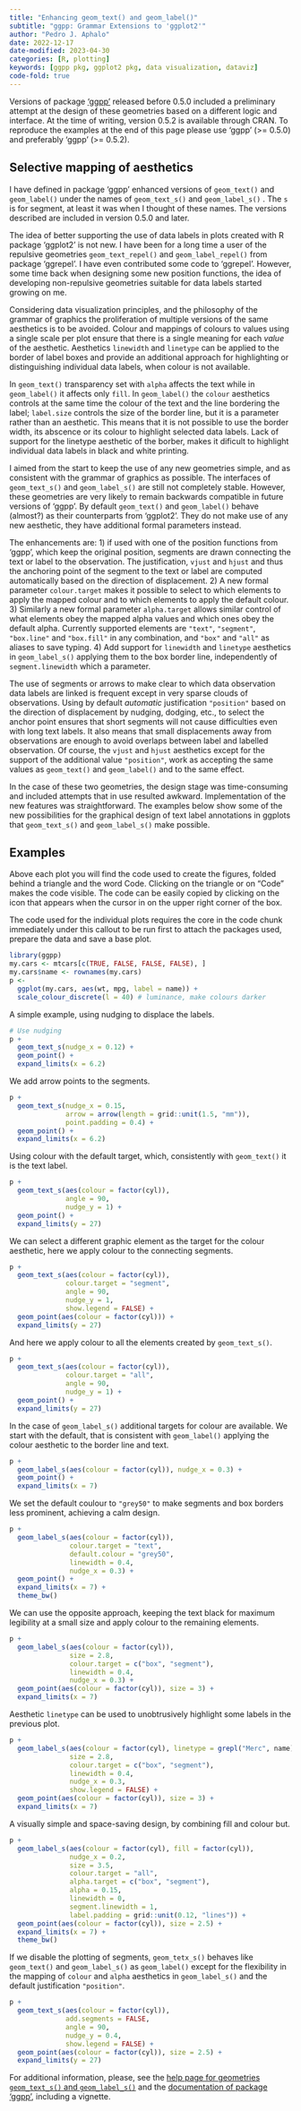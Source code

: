 ```yaml
---
title: "Enhancing geom_text() and geom_label()"
subtitle: "ggpp: Grammar Extensions to 'ggplot2'"
author: "Pedro J. Aphalo"
date: 2022-12-17
date-modified: 2023-04-30
categories: [R, plotting]
keywords: [ggpp pkg, ggplot2 pkg, data visualization, dataviz]
code-fold: true
---
```


::: callout-warning
Versions of package ['ggpp'](https://docs.r4photobiology.info/ggpp) released before 0.5.0 included a preliminary attempt at the design of these geometries based on a different logic and interface. At the time of writing, version 0.5.2 is available through CRAN. To reproduce the examples at the end of this page please use 'ggpp' (\>= 0.5.0) and preferably 'ggpp' (\>= 0.5.2).
:::

## Selective mapping of aesthetics

I have defined in package 'ggpp' enhanced versions of `geom_text()` and `geom_label()` under the names of `geom_text_s()` and `geom_label_s()` . The `s` is for segment, at least it was when I thought of these names. The versions described are included in version 0.5.0 and later.

The idea of better supporting the use of data labels in plots created with R package 'ggplot2' is not new. I have been for a long time a user of the repulsive geometries `geom_text_repel()` and `geom_label_repel()` from package 'ggrepel'. I have even contributed some code to 'ggrepel'. However, some time back when designing some new position functions, the idea of developing non-repulsive geometries suitable for data labels started growing on me.

Considering data visualization principles, and the philosophy of the grammar of graphics the proliferation of multiple versions of the same aesthetics is to be avoided. Colour and mappings of colours to values using a single scale per plot ensure that there is a single meaning for each *value* of the aesthetic. Aesthetics `linewidth` and `linetype` can be applied to the border of label boxes and provide an additional approach for highlighting or distinguishing individual data labels, when colour is not available.

In `geom_text()` transparency set with `alpha` affects the text while in `geom_label()` it affects only `fill`. In `geom_label()` the `colour` aesthetics controls at the same time the colour of the text and the line bordering the label; `label.size` controls the size of the border line, but it is a parameter rather than an aesthetic. This means that it is not possible to use the border width, its abscence or its colour to highlight selected data labels. Lack of support for the linetype aesthetic of the borber, makes it dificult to highlight individual data labels in black and white printing.

I aimed from the start to keep the use of any new geometries simple, and as consistent with the grammar of graphics as possible. The interfaces of `geom_text_s()` and `geom_label_s()` are still not completely stable. However, these geometries are very likely to remain backwards compatible in future versions of 'ggpp'. By default `geom_text()` and `geom_label()` behave (almost?) as their counterparts from 'ggplot2'. They do not make use of any new aesthetic, they have additional formal parameters instead.

The enhancements are: 1) if used with one of the position functions from 'ggpp', which keep the original position, segments are drawn connecting the text or label to the observation. The justification, `vjust` and `hjust` and thus the anchoring point of the segment to the text or label are computed automatically based on the direction of displacement. 2) A new formal parameter `colour.target` makes it possible to select to which elements to apply the mapped colour and to which elements to apply the default colour. 3) Similarly a new formal parameter `alpha.target` allows similar control of what elements obey the mapped alpha values and which ones obey the default alpha. Currently supported elements are `"text"`, `"segment"`, `"box.line"` and `"box.fill"` in any combination, and `"box"` and `"all"` as aliases to save typing. 4) Add support for `linewidth` and `linetype` aesthetics in `geom_label_s()` applying them to the box border line, independently of `segment.linewidth` which a parameter.

The use of segments or arrows to make clear to which data observation data labels are linked is frequent except in very sparse clouds of observations. Using by default *automatic* justification `"position"` based on the direction of displacement by nudging, dodging, etc., to select the anchor point ensures that short segments will not cause difficulties even with long text labels. It also means that small displacements away from observations are enough to avoid overlaps between label and labelled observation. Of course, the `vjust` and `hjust` aesthetics except for the support of the additional value `"position"`, work as accepting the same values as `geom_text()` and `geom_label()` and to the same effect.

In the case of these two geometries, the design stage was time-consuming and included attempts that in use resulted awkward. Implementation of the new features was straightforward. The examples below show some of the new possibilities for the graphical design of text label annotations in ggplots that `geom_text_s()` and `geom_label_s()` make possible.

## Examples

::: callout-tip
Above each plot you will find the code used to create the figures, folded behind a triangle and the word Code. Clicking on the triangle or on "Code" makes the code visible. The code can be easily copied by clicking on the icon that appears when the cursor in on the upper right corner of the box.

The code used for the individual plots requires the core in the code chunk immediately under this callout to be run first to attach the packages used, prepare the data and save a base plot.
:::

```r
library(ggpp)
my.cars <- mtcars[c(TRUE, FALSE, FALSE, FALSE), ]
my.cars$name <- rownames(my.cars)
p <- 
  ggplot(my.cars, aes(wt, mpg, label = name)) +
  scale_colour_discrete(l = 40) # luminance, make colours darker
```

A simple example, using nudging to displace the labels.

```r
# Use nudging
p +
  geom_text_s(nudge_x = 0.12) +
  geom_point() +
  expand_limits(x = 6.2)
```

We add arrow points to the segments.

```r
p +
  geom_text_s(nudge_x = 0.15,
              arrow = arrow(length = grid::unit(1.5, "mm")),
              point.padding = 0.4) +
  geom_point() +
  expand_limits(x = 6.2)

```

Using colour with the default target, which, consistently with `geom_text()` it is the text label.

```r
p +
  geom_text_s(aes(colour = factor(cyl)),
              angle = 90,
              nudge_y = 1) +
  geom_point() +
  expand_limits(y = 27)
```

We can select a different graphic element as the target for the colour aesthetic, here we apply colour to the connecting segments.

```r
p +
  geom_text_s(aes(colour = factor(cyl)),
              colour.target = "segment",
              angle = 90,
              nudge_y = 1,
              show.legend = FALSE) +
  geom_point(aes(colour = factor(cyl))) +
  expand_limits(y = 27)
```

And here we apply colour to all the elements created by `geom_text_s()`.

```r
p +
  geom_text_s(aes(colour = factor(cyl)),
              colour.target = "all",
              angle = 90,
              nudge_y = 1) +
  geom_point() +
  expand_limits(y = 27)
```

In the case of `geom_label_s()` additional targets for colour are available. We start with the default, that is consistent with `geom_label()` applying the colour aesthetic to the border line and text.

```r
p +
  geom_label_s(aes(colour = factor(cyl)), nudge_x = 0.3) +
  geom_point() +
  expand_limits(x = 7)

```

We set the default coulour to `"grey50"` to make segments and box borders less
prominent, achieving a calm design.

```r
p +
  geom_label_s(aes(colour = factor(cyl)),
               colour.target = "text",
               default.colour = "grey50",
               linewidth = 0.4,
               nudge_x = 0.3) +
  geom_point() +
  expand_limits(x = 7) +
  theme_bw()

```

We can use the opposite approach, keeping the text black for maximum legibility at a small size and apply colour to the remaining elements.

```r
p +
  geom_label_s(aes(colour = factor(cyl)), 
               size = 2.8,
               colour.target = c("box", "segment"),
               linewidth = 0.4,
               nudge_x = 0.3) +
  geom_point(aes(colour = factor(cyl)), size = 3) +
  expand_limits(x = 7)

```

Aesthetic `linetype` can be used to unobtrusively highlight some labels in the previous plot.

```r
p +
  geom_label_s(aes(colour = factor(cyl), linetype = grepl("Merc", name)), 
               size = 2.8,
               colour.target = c("box", "segment"),
               linewidth = 0.4,
               nudge_x = 0.3,
               show.legend = FALSE) +
  geom_point(aes(colour = factor(cyl)), size = 3) +
  expand_limits(x = 7)

```

A visually simple and space-saving design, by combining fill and colour but.

```r
p +
  geom_label_s(aes(colour = factor(cyl), fill = factor(cyl)),
               nudge_x = 0.2,
               size = 3.5,
               colour.target = "all",
               alpha.target = c("box", "segment"),
               alpha = 0.15,
               linewidth = 0,
               segment.linewidth = 1,
               label.padding = grid::unit(0.12, "lines")) +
  geom_point(aes(colour = factor(cyl)), size = 2.5) +
  expand_limits(x = 7) +
  theme_bw()
```

If we disable the plotting of segments, `geom_tetx_s()` behaves like `geom_text()` and `geom_label_s()` as `geom_label()` except for the flexibility in the mapping of `colour` and `alpha` aesthetics in `geom_label_s()` and the default justification `"position"`.

```r
p +
  geom_text_s(aes(colour = factor(cyl)),
              add.segments = FALSE,
              angle = 90,
              nudge_y = 0.4,
              show.legend = FALSE) +
  geom_point(aes(colour = factor(cyl)), size = 2.5) +
  expand_limits(y = 27)
```

::: callout-tip
For additional information, please, see the [help page for geometries `geom_text_s()` and `geom_label_s()`](https://docs.r4photobiology.info/ggpp/reference/geom_text_s.html) and the [documentation of package 'ggpp'](https://docs.r4photobiology.info/ggpp), including a vignette.
:::
